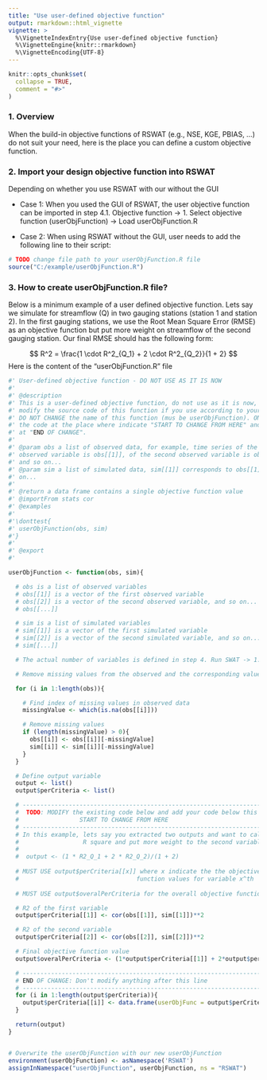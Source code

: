 ```yaml
---
title: "Use user-defined objective function"
output: rmarkdown::html_vignette
vignette: >
  %\VignetteIndexEntry{Use user-defined objective function}
  %\VignetteEngine{knitr::rmarkdown}
  %\VignetteEncoding{UTF-8}
---
```


```r
knitr::opts_chunk$set(
  collapse = TRUE,
  comment = "#>"
)
```

### 1. Overview
When the build-in objective functions of RSWAT (e.g., NSE, KGE, PBIAS, ...) do not suit your need, here is the place you can define a custom objective function.

### 2. Import your design objective function into RSWAT
Depending on whether you use RSWAT with our without the GUI

* Case 1: When you used the GUI of RSWAT, the user objective function can be imported in step 4.1. Objective function &rarr; 1. Select objective function (userObjFunction) &rarr; Load userObjFunction.R

* Case 2: When using RSWAT without the GUI, user needs to add the following line to their script:
 
```r
# TODO change file path to your userObjFunction.R file
source("C:/example/userObjFunction.R")
```

### 3. How to create userObjFunction.R file?

Below is a minimum example of a user defined objective function. Lets say we simulate for streamflow (Q) in two gauging stations (station 1 and station 2). In the first gauging stations, we use the Root Mean Square Error (RMSE) as an objective function but put more weight on streamflow of the second gauging station. Our final RMSE should has the following form:

$$ R^2 = \frac{1 \cdot R^2_{Q_1} + 2 \cdot R^2_{Q_2}}{1 + 2} $$
Here is the content of the "userObjFunction.R" file

```r
#' User-defined objective function - DO NOT USE AS IT IS NOW
#'
#' @description
#' This is a user-defined objective function, do not use as it is now, please
#' modify the source code of this function if you use according to your need.
#' DO NOT CHANGE the name of this function (mus be userObjFunction). ONLY CHANGE
#' the code at the place where indicate "START TO CHANGE FROM HERE" and STOP
#' at "END OF CHANGE".
#'
#' @param obs a list of observed data, for example, time series of the first
#' observed variable is obs[[1]], of the second observed variable is obs[[2]],
#' and so on...
#' @param sim a list of simulated data, sim[[1]] corresponds to obs[[1]], and so
#' on...
#'
#' @return a data frame contains a single objective function value
#' @importFrom stats cor
#' @examples
#'
#'\donttest{
#' userObjFunction(obs, sim)
#'}
#'
#' @export
#'

userObjFunction <- function(obs, sim){

  # obs is a list of observed variables
  # obs[[1]] is a vector of the first observed variable
  # obs[[2]] is a vector of the second observed variable, and so on...
  # obs[[...]]

  # sim is a list of simulated variables
  # sim[[1]] is a vector of the first simulated variable
  # sim[[2]] is a vector of the second simulated variable, and so on...
  # sim[[...]]

  # The actual number of variables is defined in step 4. Run SWAT -> 1. Output extraction

  # Remove missing values from the observed and the corresponding values in simulated data

  for (i in 1:length(obs)){

    # Find index of missing values in observed data
    missingValue <- which(is.na(obs[[i]]))

    # Remove missing values
    if (length(missingValue) > 0){
      obs[[i]] <- obs[[i]][-missingValue]
      sim[[i]] <- sim[[i]][-missingValue]
    }
  }

  # Define output variable
  output <- list()
  output$perCriteria <- list()

  # -------------------------------------------------------------------------#
  #  TODO: MODIFY the existing code below and add your code below this line  #
  #                 START TO CHANGE FROM HERE                                #
  # -------------------------------------------------------------------------#
  # In this example, lets say you extracted two outputs and want to calculate
  #                  R square and put more weight to the second variable
  #
  #  output <- (1 * R2_Q_1 + 2 * R2_Q_2)/(1 + 2)
  
  # MUST USE output$perCriteria[[x]] where x indicate the the objective 
  #                                 function values for variable x^th
  
  # MUST USE output$overalPerCriteria for the overall objective function value

  # R2 of the first variable
  output$perCriteria[[1]] <- cor(obs[[1]], sim[[1]])**2

  # R2 of the second variable
  output$perCriteria[[2]] <- cor(obs[[2]], sim[[2]])**2

  # Final objective function value
  output$overalPerCriteria <- (1*output$perCriteria[[1]] + 2*output$perCriteria[[2]])/3

  # ----------------------------------------------------------------------------
  # END OF CHANGE: Don't modify anything after this line
  # ----------------------------------------------------------------------------
  for (i in 1:length(output$perCriteria)){
    output$perCriteria[[i]] <- data.frame(userObjFunc = output$perCriteria[[i]])
  }

  return(output)
}


# Overwrite the userObjFunction with our new userObjFunction
environment(userObjFunction) <- asNamespace('RSWAT')
assignInNamespace("userObjFunction", userObjFunction, ns = "RSWAT")

```




